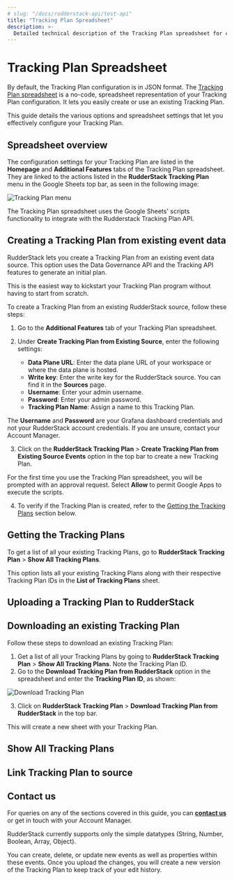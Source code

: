 ```yaml
---
# slug: "/docs/rudderstack-api/test-api"
title: "Tracking Plan Spreadsheet"
description: >-
  Detailed technical description of the Tracking Plan spreadsheet for configuring your Tracking Plan.
---
```


# Tracking Plan Spreadsheet

By default, the Tracking Plan configuration is in JSON format. The [Tracking Plan spreadsheet](https://docs.google.com/spreadsheets/d/1QnCY3dbzyz2InB68W3AGIJshsuY3Zu8WA3AfMMxIzAQ/edit#gid=1810167975) is a no-code, spreadsheet representation of your Tracking Plan configuration. It lets you easily create or use an existing Tracking Plan.

This guide details the various options and spreadsheet settings that let you effectively configure your Tracking Plan.

##  Spreadsheet overview

The configuration settings for your Tracking Plan are listed in the **Homepage** and **Additional Features** tabs of the Tracking Plan spreadsheet. They are linked to the actions listed in the **RudderStack Tracking Plan** menu in the Google Sheets top bar, as seen in the following image:

<img src="../../assets/data-governance/tracking-plan-menu.png" alt="Tracking Plan menu" />

<div class="infoBlock">

The Tracking Plan spreadsheet uses the Google Sheets' scripts functionality to integrate with the Rudderstack Tracking Plan API.
</div>

## Creating a Tracking Plan from existing event data

RudderStack lets you create a Tracking Plan from an existing event data source. This option uses the Data Governance API and the Tracking API features to generate an initial plan.

<div class="successBlock">

This is the easiest way to kickstart your Tracking Plan program without having to start from scratch.
</div>

To create a Tracking Plan from an existing RudderStack source, follow these steps:

1. Go to the **Additional Features** tab of your Tracking Plan spreadsheet. 
2. Under **Create Tracking Plan from Existing Source**, enter the following settings:

    - **Data Plane URL**: Enter the data plane URL of your workspace or where the data plane is hosted.
    - **Write key**: Enter the write key for the RudderStack source. You can find it in the **Sources** page.
    - **Username**: Enter your admin username.
    - **Password**: Enter your admin password.
    - **Tracking Plan Name**: Assign a name to this Tracking Plan.

<div class="warningBlock">

The <strong>Username</strong> and <strong>Password</strong> are your Grafana dashboard credentials and not your RudderStack account credentials. If you are unsure, contact your Account Manager.
</div>

3. Click on the **RudderStack Tracking Plan** > **Create Tracking Plan from Existing Source Events** option in the top bar to create a new Tracking Plan.

<div class="infoBlock">

For the first time you use the Tracking Plan spreadsheet, you will be prompted with an approval request. Select <strong>Allow</strong> to permit Google Apps to execute the scripts.
</div>

4. To verify if the Tracking Plan is created, refer to the [Getting the Tracking Plans](#getting-the-tracking-plans) section below.

## Getting the Tracking Plans

To get a list of all your existing Tracking Plans, go to **RudderStack Tracking Plan** > **Show All Tracking Plans**.

This option lists all your existing Tracking Plans along with their respective Tracking Plan IDs in the **List of Tracking Plans** sheet.

## Uploading a Tracking Plan to RudderStack



## Downloading an existing Tracking Plan

Follow these steps to download an existing Tracking Plan:

1. Get a list of all your Tracking Plans by going to **RudderStack Tracking Plan** > **Show All Tracking Plans**. Note the Tracking Plan ID.
2. Go to the **Download Tracking Plan from RudderStack** option in the spreadsheet and enter the **Tracking Plan ID**, as shown:

<img src="../../assets/data-governance/download-tracking-plan.png" alt="Download Tracking Plan" />

3. Click on **RudderStack Tracking Plan** > **Download Tracking Plan from RudderStack** in the top bar. 

This will create a new sheet with your Tracking Plan.

## Show All Tracking Plans



## Link Tracking Plan to source

















## Contact us

For queries on any of the sections covered in this guide, you can [**contact us**](mailto:%20docs@rudderstack.com) or get in touch with your Account Manager.


RudderStack currently supports only the simple datatypes (String, Number, Boolean, Array, Object). 

You can create, delete, or update new events as well as properties within these events. 
Once you upload the changes, you will create a new version of the Tracking Plan to keep track of your edit history.